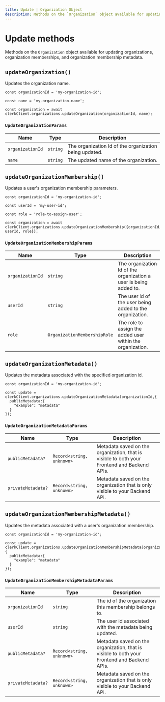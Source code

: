 ```yaml
---
title: Update | Organization Object
description: Methods on the `Organization` object available for updating organizations, organization memberships, and organization membership metadata.
---
```


# Update methods

Methods on the `Organization` object available for updating organizations, organization memberships, and organization membership metadata.

## `updateOrganization()`

Updates the organization name.

```tsx
const organizationId = 'my-organization-id';

const name = 'my-organization-name';

const organization = await clerkClient.organizations.updateOrganization(organizationId, name);
```

### `UpdateOrganizationParams`

| Name | Type	| Description |
| --- | --- | --- |
| `organizationId` | `string` | The organization Id of the organization being updated. |
| `name` | `string` | The updated name of the organization. |

## `updateOrganizationMembership()`

Updates a user's organization membership parameters.

```tsx
const organizationId = 'my-organization-id';

const userId = 'my-user-id';

const role = 'role-to-assign-user';

const organization = await clerkClient.organizations.updateOrganizationMembership({organizationId, userId, role});
```

### `UpdateOrganizationMembershipParams`

| Name | Type	| Description |
| --- | --- | --- |
| `organizationId` | `string` | The organization Id of the organization a user is being added to. |
| `userId` | `string` | The user id of the user being added to the organization. |
| `role` | `OrganizationMembershipRole` | The role to assign the added user within the organization. |

## `updateOrganizationMetadata()`

Updates the metadata associated with the specified organization id.

```tsx
const organizationId = 'my-organization-id';

const update = clerkClient.organizations.updateOrganizationMetadata(organizationId,{
  publicMetadata:{
    "example": "metadata"
  }
});
```

### `UpdateOrganizationMetadataParams`

| Name | Type	| Description |
| --- | --- | --- |
| `publicMetadata?` | `Record<string, unknown>` | Metadata saved on the organization, that is visible to both your Frontend and Backend APIs. |
| `privateMetadata?`	| `Record<string, unknown>` | Metadata saved on the organization that is only visible to your Backend API. |

## `updateOrganizationMembershipMetadata()`

Updates the metadata associated with a user's organization membership.

```tsx
const organizationId = 'my-organization-id';

const update = clerkClient.organizations.updateOrganizationMembershipMetadata(organizationId,{
  publicMetadata:{
    "example": "metadata"
  }
});
```

### `UpdateOrganizationMembershipMetadataParams`

| Name | Type | Description |
| --- | --- | --- |
| `organizationId` | `string` | The id of the organization this membership belongs to. |
| `userId` | `string` | The user id associated with the metadata being updated. |
| `publicMetadata?` | `Record<string, unknown>` | Metadata saved on the organization, that is visible to both your Frontend and Backend APIs. |
| `privateMetadata?`	| `Record<string, unknown>` | Metadata saved on the organization that is only visible to your Backend API. |